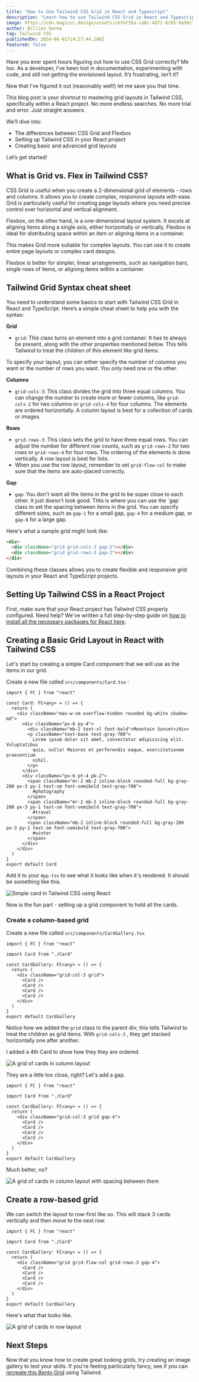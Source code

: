 ```yaml
---
title: "How to Use Tailwind CSS Grid in React and Typescript"
description: "Learn how to use Tailwind CSS Grid in React and Typescript with this comprehensive guide."
image: https://cdn.magicui.design/assets/cb7ef35a-ca0c-4d71-8cb5-9a50c128c78c.png
author: Dillion Verma
tag: Tailwind CSS
publishedOn: 2024-06-01T14:17:44.206Z
featured: false
---
```


Have you ever spent hours figuring out how to use CSS Grid correctly? Me too. As a developer, I’ve been lost in documentation, experimenting with code, and still not getting the envisioned layout. It’s frustrating, isn't it?

Now that I've figured it out (reasonably well!) let me save you that time.

This blog post is your shortcut to mastering grid layouts in Tailwind CSS, specifically within a React project. No more endless searches. No more trial and error. Just straight answers.

We’ll dive into:

- The differences between CSS Grid and Flexbox
- Setting up Tailwind CSS in your React project
- Creating basic and advanced grid layouts

Let’s get started!

## What is Grid vs. Flex in Tailwind CSS?

CSS Grid is useful when you create a 2-dimensional grid of elements - rows and columns. It allows you to create complex, responsive layouts with ease. Grid is particularly useful for creating page layouts where you need precise control over horizontal and vertical alignment.

Flexbox, on the other hand, is a one-dimensional layout system. It excels at aligning items along a single axis, either horizontally or vertically. Flexbox is ideal for distributing space within an item or aligning items in a container.

This makes Grid more suitable for complex layouts. You can use it to create entire page layouts or complex card designs.

Flexbox is better for simpler, linear arrangements, such as navigation bars, single rows of items, or aligning items within a container.

## Tailwind Grid Syntax cheat sheet

You need to understand some basics to start with Tailwind CSS Grid in React and TypeScript. Here’s a simple cheat sheet to help you with the syntax:

**Grid**

- `grid`: This class turns an element into a grid container. It has to always be present, along with the other properties mentioned below. This tells Tailwind to treat the children of this element like grid items.

To specify your layout, you can either specify the number of columns you want or the number of rows you want. You only need one or the other.

**Columns**

- `grid-cols-3`: This class divides the grid into three equal columns. You can change the number to create more or fewer columns, like `grid-cols-2` for two columns or `grid-cols-4` for four columns. The elements are ordered horizontally. A column layout is best for a collection of cards or images.

**Rows**

- `grid-rows-3`: This class sets the grid to have three equal rows. You can adjust the number for different row counts, such as `grid-rows-2` for two rows or `grid-rows-4` for four rows. The ordering of the elements is done vertically. A row layout is best for lists.
- When you use the row layout, remember to set `grid-flow-col` to make sure that the items are auto-placed correctly.

**Gap**

- `gap`: You don't want all the items in the grid to be super close to each other. It just doesn't look good. THis is where you can use the \`gap\` class to set the spacing between items in the grid. You can specify different sizes, such as `gap-1` for a small gap, `gap-4` for a medium gap, or `gap-8` for a large gap.

Here's what a sample grid might look like:

```html
<div>
  <div className="grid grid-cols-3 gap-2"></div>
  <div className="grid grid-rows-3 gap-2"></div>
</div>
```

Combining these classes allows you to create flexible and responsive grid layouts in your React and TypeScript projects.

## Setting Up Tailwind CSS in a React Project

First, make sure that your React project has Tailwind CSS properly configured. Need help? We've written a full step-by-step guide on [how to install all the necessary packages for React here](/blog/install-tailwind-react).

## Creating a Basic Grid Layout in React with Tailwind CSS

Let's start by creating a simple Card component that we will use as the items in our grid.

Create a new file called `src/components/Card.tsx` :

```tsx
import { FC } from "react"

const Card: FC<any> = () => {
  return (
    <div className="max-w-sm overflow-hidden rounded bg-white shadow-md">
      <div className="px-6 py-4">
        <div className="mb-2 text-xl font-bold">Mountain Sunset</div>
        <p className="text-base text-gray-700">
          Lorem ipsum dolor sit amet, consectetur adipisicing elit. Voluptatibus
          quia, nulla! Maiores et perferendis eaque, exercitationem praesentium
          nihil.
        </p>
      </div>
      <div className="px-6 pt-4 pb-2">
        <span className="mr-2 mb-2 inline-block rounded-full bg-gray-200 px-3 py-1 text-sm font-semibold text-gray-700">
          #photography
        </span>
        <span className="mr-2 mb-2 inline-block rounded-full bg-gray-200 px-3 py-1 text-sm font-semibold text-gray-700">
          #travel
        </span>
        <span className="mb-2 inline-block rounded-full bg-gray-200 px-3 py-1 text-sm font-semibold text-gray-700">
          #winter
        </span>
      </div>
    </div>
  )
}
export default Card
```

Add it to your `App.tsx` to see what it looks like when it's rendered. It should be something like this.

![Simple card in Tailwind CSS using React](https://cdn.magicui.design/assets/717dp5iz8lb.png)

Now is the fun part - setting up a grid component to hold all the cards.

### Create a column-based grid

Create a new file called `src/components/CardGallery.tsx`

```tsx
import { FC } from "react"

import Card from "./Card"

const CardGallery: FC<any> = () => {
  return (
    <div className="grid-col-3 grid">
      <Card />
      <Card />
      <Card />
      <Card />
    </div>
  )
}
export default CardGallery
```

Notice how we added the `grid` class to the parent div; this tells Tailwind to treat the children as grid items. With `grid-cols-3` , they get stacked horizontally one after another.

I added a 4th Card to show how they they are ordered.

![A grid of cards in column layout ](https://cdn.magicui.design/assets/ljg59j0l00i.png)

They are a little too close, right? Let's add a gap.

```tsx
import { FC } from "react"

import Card from "./Card"

const CardGallery: FC<any> = () => {
  return (
    <div className="grid-col-3 grid gap-4">
      <Card />
      <Card />
      <Card />
      <Card />
    </div>
  )
}
export default CardGallery
```

Much better, no?

![A grid of cards in column layout with spacing between them](https://cdn.magicui.design/assets/f5tf8ir6yu.png)

## Create a row-based grid

We can switch the layout to row-first like so. This will stack 3 cards vertically and then move to the next row.

```tsx
import { FC } from "react"

import Card from "./Card"

const CardGallery: FC<any> = () => {
  return (
    <div className="grid grid-flow-col grid-rows-3 gap-4">
      <Card />
      <Card />
      <Card />
      <Card />
    </div>
  )
}
export default CardGallery
```

Here's what that looks like.

![A grid of cards in row layout ](https://cdn.magicui.design/assets/u5vydpyt2oe.png)

## Next Steps

Now that you know how to create great looking grids, try creating an image gallery to test your skills. If you're feeling particularly fancy, see if you can [recreate this Bento Grid](https://bentogrids.com/shots/cltg5vfqw00045rk6pj0y199p) using Tailwind.

